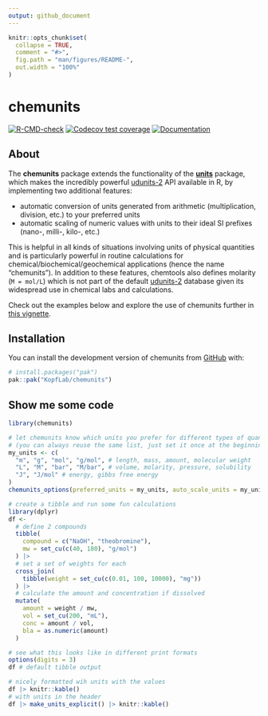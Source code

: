 ```yaml
---
output: github_document
---
```


<!-- README.md is generated from README.Rmd. Please edit that file -->

```r
knitr::opts_chunk$set(
  collapse = TRUE,
  comment = "#>",
  fig.path = "man/figures/README-",
  out.width = "100%"
)
```

# chemunits

<!-- badges: start -->
[![R-CMD-check](https://github.com/KopfLab/chemunits/actions/workflows/R-CMD-check.yaml/badge.svg)](https://github.com/KopfLab/chemunits/actions/workflows/R-CMD-check.yaml)
[![Codecov test coverage](https://codecov.io/gh/KopfLab/chemunits/graph/badge.svg)](https://app.codecov.io/gh/KopfLab/chemunits)
[![Documentation](https://img.shields.io/badge/docs-online-green.svg)](https://chemunits.kopflab.org/)
<!-- badges: end -->

## About

The **chemunits** package extends the functionality of the **[units](https://r-quantities.github.io/units/)** package, which makes the incredibly powerful [udunits-2](https://github.com/Unidata/UDUNITS-2) API available in R, by implementing two additional features:

 - automatic conversion of units generated from arithmetic (multiplication, division, etc.) to your preferred units
 - automatic scaling of numeric values with units to their ideal SI prefixes (nano-, milli-, kilo-, etc.)
 
This is helpful in all kinds of situations involving units of physical quantities and is particularly powerful in routine calculations for chemical/biochemical/geochemical applications (hence the name "chemunits"). In addition to these features, chemtools also defines molarity (`M = mol/L`) which is not part of the default [udunits-2](https://github.com/Unidata/UDUNITS-2) database given its widespread use in chemical labs and calculations.

Check out the examples below and explore the use of chemunits further in [this vignette](https://chemunits.kopflab.org/articles/explore.html).

## Installation

You can install the development version of chemunits from [GitHub](https://github.com/) with:

``` r
# install.packages("pak")
pak::pak("KopfLab/chemunits")
```

## Show me some code

```r
library(chemunits)

# let chemunits know which units you prefer for different types of quantities
# (you can always reuse the same list, just set it once at the beginning of a session)
my_units <- c(
  "m", "g", "mol", "g/mol", # length, mass, amount, molecular weight
  "L", "M", "bar", "M/bar", # volume, molarity, pressure, solubility
  "J", "J/mol" # energy, gibbs free energy
)
chemunits_options(preferred_units = my_units, auto_scale_units = my_units)

# create a tibble and run some fun calculations
library(dplyr)
df <- 
  # define 2 compounds
  tibble(
    compound = c("NaOH", "theobromine"),
    mw = set_cu(c(40, 180), "g/mol")
  ) |>
  # set a set of weights for each
  cross_join(
    tibble(weight = set_cu(c(0.01, 100, 10000), "mg"))
  ) |>
  # calculate the amount and concentration if dissolved
  mutate(
    amount = weight / mw,
    vol = set_cu(200, "mL"),
    conc = amount / vol,
    bla = as.numeric(amount)
  )

# see what this looks like in different print formats
options(digits = 3)
df # default tibble output

# nicely formatted wih units with the values
df |> knitr::kable()
# with units in the header
df |> make_units_explicit() |> knitr::kable() 
```
